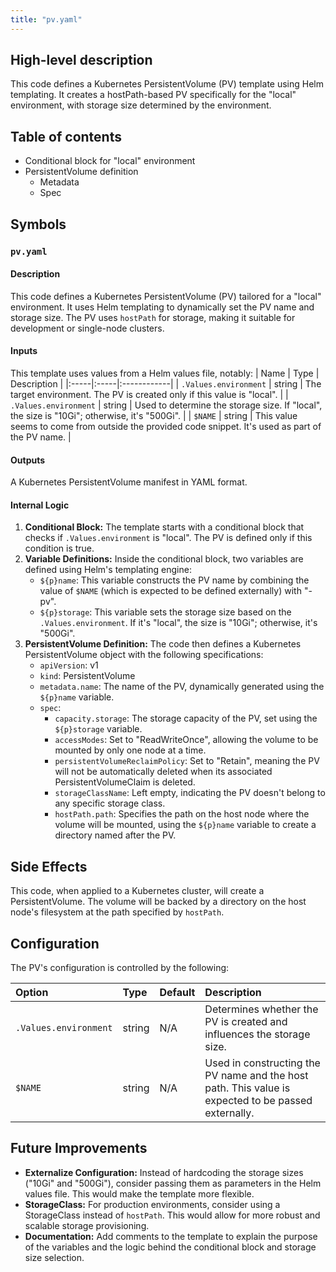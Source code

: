 ```yaml
---
title: "pv.yaml"
---
```


## High-level description
This code defines a Kubernetes PersistentVolume (PV) template using Helm templating. It creates a hostPath-based PV specifically for the "local" environment, with storage size determined by the environment.

## Table of contents
- Conditional block for "local" environment
- PersistentVolume definition
    - Metadata
    - Spec

## Symbols
### `pv.yaml`
#### Description
This code defines a Kubernetes PersistentVolume (PV) tailored for a "local" environment. It uses Helm templating to dynamically set the PV name and storage size. The PV uses `hostPath` for storage, making it suitable for development or single-node clusters.

#### Inputs
This template uses values from a Helm values file, notably:
| Name | Type | Description |
|:-----|:-----|:------------|
| `.Values.environment` | string | The target environment. The PV is created only if this value is "local". |
| `.Values.environment` | string | Used to determine the storage size. If "local", the size is "10Gi"; otherwise, it's "500Gi". |
| `$NAME` | string |  This value seems to come from outside the provided code snippet. It's used as part of the PV name. |

#### Outputs
A Kubernetes PersistentVolume manifest in YAML format.

#### Internal Logic
1. **Conditional Block:** The template starts with a conditional block that checks if `.Values.environment` is "local". The PV is defined only if this condition is true.
2. **Variable Definitions:** Inside the conditional block, two variables are defined using Helm's templating engine:
    - `${p}name`: This variable constructs the PV name by combining the value of `$NAME` (which is expected to be defined externally) with "-pv".
    - `${p}storage`: This variable sets the storage size based on the `.Values.environment`. If it's "local", the size is "10Gi"; otherwise, it's "500Gi".
3. **PersistentVolume Definition:** The code then defines a Kubernetes PersistentVolume object with the following specifications:
    - `apiVersion`: v1
    - `kind`: PersistentVolume
    - `metadata.name`: The name of the PV, dynamically generated using the `${p}name` variable.
    - `spec`:
        - `capacity.storage`: The storage capacity of the PV, set using the `${p}storage` variable.
        - `accessModes`: Set to "ReadWriteOnce", allowing the volume to be mounted by only one node at a time.
        - `persistentVolumeReclaimPolicy`: Set to "Retain", meaning the PV will not be automatically deleted when its associated PersistentVolumeClaim is deleted.
        - `storageClassName`: Left empty, indicating the PV doesn't belong to any specific storage class.
        - `hostPath.path`: Specifies the path on the host node where the volume will be mounted, using the `${p}name` variable to create a directory named after the PV.

## Side Effects
This code, when applied to a Kubernetes cluster, will create a PersistentVolume. The volume will be backed by a directory on the host node's filesystem at the path specified by `hostPath`.

## Configuration
The PV's configuration is controlled by the following:

| Option | Type | Default | Description |
|:-------|:-----|:--------|:------------|
| `.Values.environment` | string | N/A | Determines whether the PV is created and influences the storage size. |
| `$NAME` | string | N/A | Used in constructing the PV name and the host path. This value is expected to be passed externally. |

## Future Improvements
- **Externalize Configuration:** Instead of hardcoding the storage sizes ("10Gi" and "500Gi"), consider passing them as parameters in the Helm values file. This would make the template more flexible.
- **StorageClass:** For production environments, consider using a StorageClass instead of `hostPath`. This would allow for more robust and scalable storage provisioning.
- **Documentation:** Add comments to the template to explain the purpose of the variables and the logic behind the conditional block and storage size selection. 
